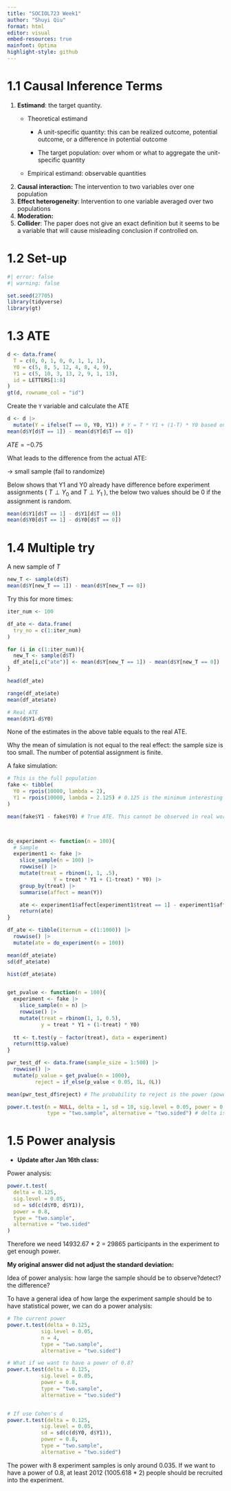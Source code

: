 ```yaml
---
title: "SOCIOL723 Week1"
author: "Shuyi Qiu"
format: html
editor: visual
embed-resources: true
mainfont: Optima
highlight-style: github
---
```


# 1.1 Causal Inference Terms

1.  **Estimand**: the target quantity.
    -   Theoretical estimand

        -   A unit-specific quantity: this can be realized outcome, potential outcome, or a difference in potential outcome

        -   The target population: over whom or what to aggregate the unit-specific quantity

    -   Empirical estimand: observable quantities
2.  **Causal interaction:** The intervention to two variables over one population
3.  **Effect heterogeneity**: Intervention to one variable averaged over two populations
4.  **Moderation:**
5.  **Collider**: The paper does not give an exact definition but it seems to be a variable that will cause misleading conclusion if controlled on.

# 1.2 Set-up

```r
#| error: false
#| warning: false

set.seed(27705)
library(tidyverse)
library(gt)
```

# 1.3 ATE

```r
d <- data.frame(
  T = c(0, 0, 1, 0, 0, 1, 1, 1),
  Y0 = c(5, 8, 5, 12, 4, 8, 4, 9),
  Y1 = c(5, 10, 3, 13, 2, 9, 1, 13), 
  id = LETTERS[1:8]
)
gt(d, rowname_col = "id")
```

Create the `Y` variable and calculate the ATE

```r
d <- d |> 
  mutate(Y = ifelse(T == 0, Y0, Y1)) # Y = T * Y1 + (1-T) * Y0 based on the definition
mean(d$Y[d$T == 1]) - mean(d$Y[d$T == 0])
```

$ATE = -0.75$

What leads to the difference from the actual ATE:

-\> small sample (fail to randomize)

Below shows that Y1 and Y0 already have difference before experiment assignments ( $T\perp Y_0$ and $T\perp Y_1$ ), the below two values should be 0 if the assignment is random.

```r
mean(d$Y1[d$T == 1] - d$Y1[d$T == 0])
mean(d$Y0[d$T == 1] - d$Y0[d$T == 0])
```

# 1.4 Multiple try

A new sample of $T$

```r
new_T <- sample(d$T)
mean(d$Y[new_T == 1]) - mean(d$Y[new_T == 0])
```

Try this for more times:

```r
iter_num <- 100

df_ate <- data.frame(
  try_no = c(1:iter_num)
)

for (i in c(1:iter_num)){
  new_T <- sample(d$T)
  df_ate[i,c("ate")] <- mean(d$Y[new_T == 1]) - mean(d$Y[new_T == 0])
}

head(df_ate)

range(df_ate$ate)
mean(df_ate$ate)

# Real ATE
mean(d$Y1-d$Y0)
```

None of the estimates in the above table equals to the real ATE.

Why the mean of simulation is not equal to the real effect: the sample size is too small. The number of potential assignment is finite.

A fake simulation:

```r
# This is the full population
fake <- tibble(
  Y0 = rpois(10000, lambda = 2),
  Y1 = rpois(10000, lambda = 2.125) # 0.125 is the minimum interesting effect
)

mean(fake$Y1 - fake$Y0) # True ATE. This cannot be observed in real world



do_experiment <- function(n = 100){
  # Sample
  experiment1 <- fake |> 
    slice_sample(n = 100) |> 
    rowwise() |> 
    mutate(treat = rbinom(1, 1, .5),
               Y = treat * Y1 + (1-treat) * Y0) |> 
    group_by(treat) |> 
    summarise(affect = mean(Y))

    ate <- experiment1$affect[experiment1$treat == 1] - experiment1$affect[experiment1$treat == 0]
    return(ate)
}

df_ate <- tibble(iternum = c(1:1000)) |> 
  rowwise() |> 
  mutate(ate = do_experiment(n = 100))

mean(df_ate$ate)
sd(df_ate$ate)

hist(df_ate$ate)


get_pvalue <- function(n = 100){
  experiment <- fake |> 
    slice_sample(n = n) |> 
    rowwise() |> 
    mutate(treat = rbinom(1, 1, 0.5),
           y = treat * Y1 + (1-treat) * Y0)
  
  tt <- t.test(y ~ factor(treat), data = experiment)
  return(tt$p.value)
}

pwr_test_df <- data.frame(sample_size = 1:500) |> 
  rowwise() |> 
  mutate(p_value = get_pvalue(n = 1000),
         reject = if_else(p_value < 0.05, 1L, 0L))

mean(pwr_test_df$reject) # The probability to reject is the power (power argument in power.t.test)

power.t.test(n = NULL, delta = 1, sd = 10, sig.level = 0.05, power = 0.8,
             type = "two.sample", alternative = "two.sided") # delta is cohen's d if sd is 1
```

# 1.5 Power analysis

-   **Update after Jan 16th class:**

Power analysis:

```r
power.t.test(
  delta = 0.125,
  sig.level = 0.05,
  sd = sd(c(d$Y0, d$Y1)),
  power = 0.8,
  type = "two.sample",
  alternative = "two.sided"
)
```

Therefore we need 14932.67 \* 2 = 29865 participants in the experiment to get enough power.

**My original answer did not adjust the standard deviation:**

Idea of power analysis: how large the sample should be to observe?detect? the difference?

To have a general idea of how large the experiment sample should be to have statistical power, we can do a power analysis:

```r
# The current power
power.t.test(delta = 0.125,
           sig.level = 0.05,
           n = 4,
           type = "two.sample",
           alternative = "two.sided")

# What if we want to have a power of 0.8?
power.t.test(delta = 0.125,
           sig.level = 0.05,
           power = 0.8,
           type = "two.sample",
           alternative = "two.sided")


# If use Cohen's d
power.t.test(delta = 0.125,
           sig.level = 0.05,
           sd = sd(c(d$Y0, d$Y1)),
           power = 0.8,
           type = "two.sample",
           alternative = "two.sided")
```

The power with 8 experiment samples is only around 0.035. If we want to have a power of 0.8, at least 2012 (1005.618 \* 2) people should be recruited into the experiment.
